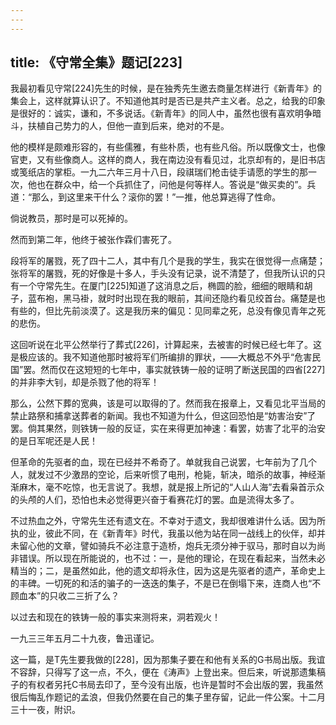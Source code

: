 ```yaml
---
---
---
```

title: 《守常全集》题记[223]
---




我最初看见守常[224]先生的时候，是在独秀先生邀去商量怎样进行《新青年》的集会上，这样就算认识了。不知道他其时是否已是共产主义者。总之，给我的印象是很好的：诚实，谦和，不多说话。《新青年》的同人中，虽然也很有喜欢明争暗斗，扶植自己势力的人，但他一直到后来，绝对的不是。

他的模样是颇难形容的，有些儒雅，有些朴质，也有些凡俗。所以既像文士，也像官吏，又有些像商人。这样的商人，我在南边没有看见过，北京却有的，是旧书店或笺纸店的掌柜。一九二六年三月十八日，段祺瑞们枪击徒手请愿的学生的那一次，他也在群众中，给一个兵抓住了，问他是何等样人。答说是“做买卖的”。兵道：“那么，到这里来干什么？滚你的罢！”一推，他总算逃得了性命。

倘说教员，那时是可以死掉的。

然而到第二年，他终于被张作霖们害死了。





段将军的屠戮，死了四十二人，其中有几个是我的学生，我实在很觉得一点痛楚；张将军的屠戮，死的好像是十多人，手头没有记录，说不清楚了，但我所认识的只有一个守常先生。在厦门[225]知道了这消息之后，椭圆的脸，细细的眼睛和胡子，蓝布袍，黑马褂，就时时出现在我的眼前，其间还隐约看见绞首台。痛楚是也有些的，但比先前淡漠了。这是我历来的偏见：见同辈之死，总没有像见青年之死的悲伤。





这回听说在北平公然举行了葬式[226]，计算起来，去被害的时候已经七年了。这是极应该的。我不知道他那时被将军们所编排的罪状，——大概总不外乎“危害民国”罢。然而仅在这短短的七年中，事实就铁铸一般的证明了断送民国的四省[227]的并非李大钊，却是杀戮了他的将军！

那么，公然下葬的宽典，该是可以取得的了。然而我在报章上，又看见北平当局的禁止路祭和捕拿送葬者的新闻。我也不知道为什么，但这回恐怕是“妨害治安”了罢。倘其果然，则铁铸一般的反证，实在来得更加神速：看罢，妨害了北平的治安的是日军呢还是人民！





但革命的先驱者的血，现在已经并不希奇了。单就我自己说罢，七年前为了几个人，就发过不少激昂的空论，后来听惯了电刑，枪毙，斩决，暗杀的故事，神经渐渐麻木，毫不吃惊，也无言说了。我想，就是报上所记的“人山人海”去看枭首示众的头颅的人们，恐怕也未必觉得更兴奋于看赛花灯的罢。血是流得太多了。

不过热血之外，守常先生还有遗文在。不幸对于遗文，我却很难讲什么话。因为所执的业，彼此不同，在《新青年》时代，我虽以他为站在同一战线上的伙伴，却并未留心他的文章，譬如骑兵不必注意于造桥，炮兵无须分神于驭马，那时自以为尚非错误。所以现在所能说的，也不过：一，是他的理论，在现在看起来，当然未必精当的；二，是虽然如此，他的遗文却将永住，因为这是先驱者的遗产，革命史上的丰碑。一切死的和活的骗子的一迭迭的集子，不是已在倒塌下来，连商人也“不顾血本”的只收二三折了么？

以过去和现在的铁铸一般的事实来测将来，洞若观火！





一九三三年五月二十九夜，鲁迅谨记。

这一篇，是T先生要我做的[228]，因为那集子要在和他有关系的G书局出版。我谊不容辞，只得写了这一点，不久，便在《涛声》上登出来。但后来，听说那遗集稿子的有权者另托C书局去印了，至今没有出版，也许是暂时不会出版的罢，我虽然很后悔乱作题记的孟浪，但我仍然要在自己的集子里存留，记此一件公案。十二月三十一夜，附识。